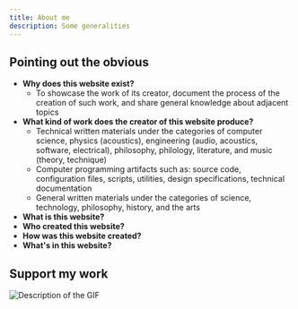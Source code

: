 ```yaml
---
title: About me
description: Some generalities
---
```


## Pointing out the obvious
- <strong>Why does this website exist?</strong>
  - To showcase the work of its creator, document the process of the creation of such work, and share general knowledge about adjacent topics
- <strong>What kind of work does the creator of this website produce?</strong>
    - Technical written materials under the categories of computer science, physics (acoustics), engineering (audio, acoustics, software, electrical), philosophy, philology, literature, and music (theory, technique)
    - Computer programming artifacts such as: source code, configuration files, scripts, utilities, design specifications, technical documentation
    - General written materials under the categories of science, technology, philosophy, history, and the arts
- <strong>What is this website?</strong>
- <strong>Who created this website?</strong>
- <strong>How was this website created?</strong>
- <strong>What's in this website?</strong>

## Support my work

<img src="/oso.gif" alt="Description of the GIF" />
